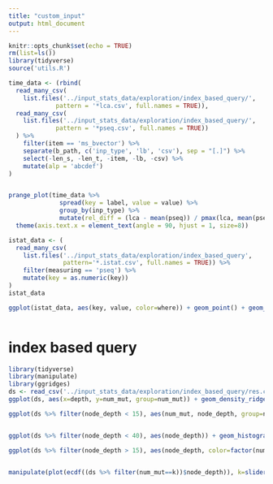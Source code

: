 ```yaml
---
title: "custom_input"
output: html_document
---
```


```r
knitr::opts_chunk$set(echo = TRUE)
rm(list=ls())
library(tidyverse)
source('utils.R')
```

```r
time_data <- (rbind(
  read_many_csv(
    list.files('../input_stats_data/exploration/index_based_query/',
             pattern = '*lca.csv', full.names = TRUE)),
  read_many_csv(
    list.files('../input_stats_data/exploration/index_based_query/',
             pattern = '*pseq.csv', full.names = TRUE))
  ) %>% 
    filter(item == 'ms_bvector') %>%
    separate(b_path, c('inp_type', 'lb', 'csv'), sep = "[.]") %>% 
    select(-len_s, -len_t, -item, -lb, -csv) %>% 
    mutate(alp = 'abcdef')
)


prange_plot(time_data %>% 
              spread(key = label, value = value) %>%  
              group_by(inp_type) %>% 
              mutate(rel_diff = (lca - mean(pseq)) / pmax(lca, mean(pseq)))) +
  theme(axis.text.x = element_text(angle = 90, hjust = 1, size=8))
```


```r

istat_data <- (
  read_many_csv(
    list.files('../input_stats_data/exploration/index_based_query',
               pattern='*.istat.csv', full.names = TRUE)) %>% 
    filter(measuring == 'pseq') %>% 
    mutate(key = as.numeric(key))
)
istat_data

ggplot(istat_data, aes(key, value, color=where)) + geom_point() + geom_line() + facet_wrap(~b_path) #+ xlim(1, 12)



```

# index based query



```r
library(tidyverse)
library(manipulate)
library(ggridges)
ds <- read_csv('../input_stats_data/exploration/index_based_query/res.csv')
ggplot(ds, aes(x=depth, y=num_mut, group=num_mut)) + geom_density_ridges() + theme_ridges()

ggplot(ds %>% filter(node_depth < 15), aes(num_mut, node_depth, group=num_mut)) + geom_boxplot(outlier.shape = NA)


ggplot(ds %>% filter(node_depth < 40), aes(node_depth)) + geom_histogram(bins=30) + facet_grid(num_mut~.) 

ggplot(ds %>% filter(node_depth > 15), aes(node_depth, color=factor(num_mut))) + stat_ecdf(geom="step")


manipulate(plot(ecdf((ds %>% filter(num_mut==k))$node_depth)), k=slider(min=10, max=100, step=10, initial = 10))
```
